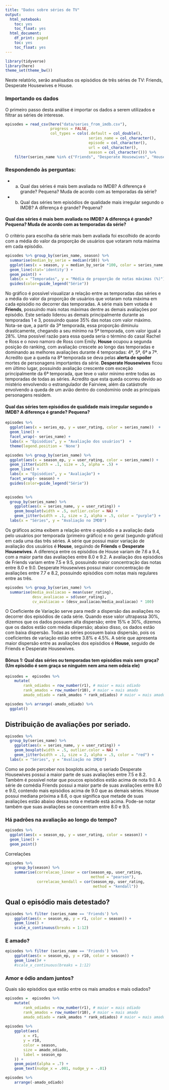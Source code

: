 ```yaml
---
title: "Dados sobre séries de TV"
output:
  html_notebook:
    toc: yes
    toc_float: yes
  html_document:
    df_print: paged
    toc: yes
    toc_float: yes
---
```


```r
library(tidyverse)
library(here)
theme_set(theme_bw())
```

Neste relatório, serão analisados os episódios de três séries de TV: Friends, Desperate Housewives e House.

### Importando os dados

O primeiro passo desta análise é importar os dados a serem utilizados e filtrar as séries de interesse.

```r
episodes = read_csv(here("data/series_from_imdb.csv"), 
                    progress = FALSE,
                    col_types = cols(.default = col_double(), 
                                     series_name = col_character(), 
                                     episode = col_character(), 
                                     url = col_character(),
                                     season = col_character())) %>% 
    filter(series_name %in% c("Friends", "Desperate Housewives", "House"))
```

### Respondendo às perguntas:

 * a. Qual das séries é mais bem avaliada no IMDB? A diferença é grande? Pequena? Muda de acordo com as temporadas da série? 
 * b. Qual das séries tem episódios de qualidade mais irregular segundo o IMDB? A diferença é grande? Pequena?

#### Qual das séries é mais bem avaliada no IMDB? A diferença é grande? Pequena? Muda de acordo com as temporadas da série? 

  O critério para escolha da série mais bem avaliada foi escolhido de acordo com a média do valor da proporção de usuários que votaram nota máxima em cada episódio.
  
```r
episodes %>% group_by(series_name, season) %>% 
  summarise(median_by_serie = median(r10)) %>%
  ggplot(aes(x = season, y = median_by_serie *100, color = series_name, group=series_name)) +
  geom_line(stat='identity') +
  geom_point() +
  labs(x = "Temporadas", y = "Média de proporção de notas máximas (%)")  +
  guides(color=guide_legend("Série"))
```
  
  No gráfico é possível visualizar a relação entre as temporadas das séries e a média do valor da proporção de usuários que votaram nota máxima em cada episódio no decorrer das temporadas. 
  A série mais bem votada é **Friends**, possuindo mais notas máximas dentre as demais avaliações por episódio. Este seriado liderou as demais principalmente durante as temporadas 1 e 3, possuindo quase 35% das notas com valor máximo. Nota-se que, a partir da 3ª temporada, essa proporção diminuiu drasticamente, chegando a seu mínimo na 5ª temporada, com valor igual a 28%. Uma possível razão para essa queda seria o término do casal Rachel e Ross e o novo namoro de Ross com Emily.
  **House** ocupou a segunda posição do ranking, com avaliação crescete ao longo das temporadas e dominando as melhores avaliações durante 4 temporadas: 4ª, 5ª, 6ª a 7ª. Acredito que a queda na 8ª temporada se deva pelas **alerta de spoiler** mortes de personagens importantes da série.
  **Desperate Housewives** ficou em último lugar, possuindo avaliação crescente com exceção principalmente da 6ª temporada, que teve o valor mínimo entre todas as temporadas de todas as séries. Acredito que esta queda ocorreu devido ao mistério envolvendo o estrangulador de Fairview, além da catástrofe envolvendo a queda de um avião dentro do condomínio onde as principais personagens residem.
  
####  Qual das séries tem episódios de qualidade mais irregular segundo o IMDB? A diferença é grande? Pequena? 

```r
episodes %>%
  ggplot(aes(x = series_ep, y = user_rating, color = series_name))  + 
  geom_line() + 
  facet_wrap(~ series_name) +
  labs(x = "Episódios", y = "Avaliação dos usuários")  +
  theme(legend.position = 'None')
```

```r
episodes %>% group_by(series_name) %>%
  ggplot(aes(x = season_ep, y = user_rating, color = series_name)) +
  geom_jitter(width = .1, size = .5, alpha = .5) +
  geom_line() +
  labs(x = "Episódios", y = "Avaliação") +
  facet_wrap(~ season) +
  guides(color=guide_legend("Série"))
               
```

```r
episodes %>% 
  group_by(series_name) %>%
    ggplot(aes(x = series_name, y = user_rating)) + 
    geom_boxplot(width = .5, outlier.color = NA) +   
    geom_jitter(width = .1, size = 2, alpha = .5, color = "purple") +
  labs(x = "Séries", y = "Avaliação no IMDB")
```
  Os gráficos acima exibem a relação entre o episódio e a avaliação dada pelo usuários por temporada (primeiro gráfico) e no geral (segundo gráfico) em cada uma das três séries. 
  A série que possui maior variação de avaliação dos usuários é **House**, seguindo de **Friends** e **Desperate Housewives**. A diferença entre os episódios de House variam de 7.6 a 9.4, com a maior parte das avaliações entre  8.0 e 9.2. A avaliação dos episódios de Friends variam entre 7.5 e 9.5, possuindo maior concentração das notas entre 8.0 e 9.0. Desperate Housewives possui maior concentração de avaliações entre 7.7 e 8.2, possuindo episódios com notas mais regulares entre as três.
  
```r
episodes %>% group_by(series_name) %>%
  summarise(media_avaliacao = mean(user_rating), 
            desv_avaliacao = sd(user_rating), 
            cv_avaliacao = (desv_avaliacao/media_avaliacao) * 100)
```

  O Coeficiente de Variação serve para medir a dispersão das avaliações no decorrer dos episódios de cada série. Quando esse valor ultrapassa 30%, dizemos que os dados possuem alta dispersão; entre 15% e 30%, dizemos que os dados estão com média dispersão; abaixo disso, os dados estão com baixa dispersão. 
  Todas as séries possuem baixa dispersão, pois os coeficientes de variação estão entre 3.8% e 4.5%. A série que apresenta maior dispersão entre as avaliações dos episódios é **House**, seguido de Friends e Desperate Housewives.

#### Bônus 1: Qual das séries ou temporadas tem episódios mais sem graça? (Um episódio é sem graça se ninguém nem ama nem odeia ele) 

```r
episodes =  episodes %>%
    mutate(
        rank_odiados = row_number(r1), # maior = mais odiado
        rank_amados = row_number(r10), # maior = mais amado
        amado_odiado = rank_amados * rank_odiados) # maior = mais amado E odiado

episodes %>% arrange(-amado_odiado) %>%
  ggplot()
```


## Distribuição de avaliações por seriado.

```r
episodes %>% 
  group_by(series_name) %>%
    ggplot(aes(x = series_name, y = user_rating)) + 
    geom_boxplot(width = .5, outlier.color = NA) +   
    geom_jitter(width = .1, size = 2, alpha = .5, color = "red") +
  labs(x = "Séries", y = "Avaliação no IMDB")
```
  
  Como se pode perceber nos boxplots acima, o seriado Desperate Housewives possui a maior parte de suas avaliações entre 7.5 e 8.2. Também é possível notar que poucos episódios estão acima de nota 9.0. A série de comédia Friends possui a maior parte de suas avaliações entre 8.0 e 9.0, contendo mais episódios acima de 9.0 que as demais séries. House possui mediana próxima a 8.6, o que significa que metade de suas avaliações estão abaixo dessa nota e metade está acima. Pode-se notar também que suas avaliações se concentram entre 8.0 e 9.5.


### Há padrões na avaliação ao longo do tempo?

```r
episodes %>% 
  ggplot(aes(x = season_ep, y = user_rating, color = season)) + 
  geom_line() + 
  geom_point() 
```

Correlações

```r
episodes %>% 
    group_by(season) %>% 
    summarise(correlacao_linear = cor(season_ep, user_rating, 
                                      method = "pearson"), 
              correlacao_kendall = cor(season_ep, user_rating, 
                                       method = "kendall"))

```

## Qual o episódio mais detestado? 

```r
episodes %>% filter (series_name == 'Friends') %>%
    ggplot(aes(x = season_ep, y = r1, color = season)) + 
    geom_line() + 
    scale_x_continuous(breaks = 1:12)
```

### E amado? 

```r
episodes %>% filter (series_name == 'Friends') %>%
    ggplot(aes(x = season_ep, y = r10, color = season)) +
    geom_line()# +
    #scale_x_continuous(breaks = 1:12)
```

### Amor e ódio andam juntos?

Quais são episódios que estão entre os mais amados e mais odiados? 

```r
episodes =  episodes %>%
    mutate(
        rank_odiados = row_number(r1), # maior = mais odiado
        rank_amados = row_number(r10), # maior = mais amado
        amado_odiado = rank_amados * rank_odiados) # maior = mais amado E odiado
    
episodes %>%
    ggplot(aes(
        x = r1,
        y = r10,
        color = season,
        size = amado_odiado,
        label = season_ep
    )) +
    geom_point(alpha = .7) +
    geom_text(nudge_x = .001, nudge_y = -.01) 
```

```r
episodes %>% 
    arrange(-amado_odiado)
```

